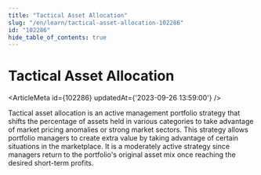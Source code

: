 ```yaml
---
title: "Tactical Asset Allocation"
slug: "/en/learn/tactical-asset-allocation-102286"
id: "102286"
hide_table_of_contents: true
---
```



# Tactical Asset Allocation

<ArticleMeta id={102286} updatedAt={'2023-09-26 13:59:00'} />
<div className='border-solid border-b border-t-0 my-4 border-[var(--ifm-color-gray-300)]' />

Tactical asset allocation is an active management portfolio strategy that shifts the percentage of assets held in various categories to take advantage of market pricing anomalies or strong market sectors. This strategy allows portfolio managers to create extra value by taking advantage of certain situations in the marketplace. It is a moderately active strategy since managers return to the portfolio's original asset mix once reaching the desired short-term profits.
